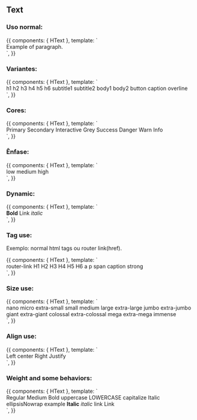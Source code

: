 
<Meta title="Design System/Atoms/Text" component={HText} />

## Text

### Uso normal:

<Canvas>
  <Story name="Default use">
    {{
        components: { HText },
        template: `
          <div>
            <h-text>Example of paragraph.</h-text>
          </div>
        `,
    }}
  </Story>
</Canvas>

### Variantes:

<Canvas>
  <Story name="Variantes">
    {{
        components: { HText },
        template: `
          <div>
            <h-text variant="h1">h1</h-text>
            <h-text variant="h2">h2</h-text>
            <h-text variant="h3">h3</h-text>
            <h-text variant="h4">h4</h-text>
            <h-text variant="h5">h5</h-text>
            <h-text variant="h6">h6</h-text>
            <h-text variant="subtitle1">subtitle1</h-text>
            <h-text variant="subtitle2">subtitle2</h-text>
            <h-text variant="body1">body1</h-text>
            <h-text variant="body2">body2</h-text>
            <h-text variant="button">button</h-text>
            <h-text variant="caption">caption</h-text>
            <h-text variant="overline">overline</h-text>
          </div>
        `,
    }}
  </Story>
</Canvas>

### Cores:

<Canvas>
  <Story name="Cores">
    {{
        components: { HText },
        template: `
          <div>
            <h-text color="primary">Primary</h-text>
            <h-text color="secondary">Secondary</h-text>
            <h-text color="interactive">Interactive</h-text>
            <h-text color="grey">Grey</h-text>
            <h-text color="success">Success</h-text>
            <h-text color="danger">Danger</h-text>
            <h-text color="warn">Warn</h-text>
            <h-text color="info">Info</h-text>
          </div>
        `,
    }}
  </Story>
</Canvas>

### Ênfase:

<Canvas>
  <Story name="Ênfase">
    {{
        components: { HText },
        template: `
          <div>
            <h-text emphasis="low">low</h-text>
            <h-text emphasis="medium">medium</h-text>
            <h-text emphasis="high">high</h-text>
          </div>
        `,
    }}
  </Story>
</Canvas>


### Dynamic:

<Canvas>
  <Story name="Dynamic">
    {{
        components: { HText },
        template: `
          <div>
            <h-text dynamic><b>Bold</b> <a>Link</a> <i>italic</i></h-text>
          </div>
        `,
    }}
  </Story>
</Canvas>

### Tag use:

Exemplo: normal html tags ou router link(href).

<Canvas>
  <Story name="Tag use">
    {{
        components: { HText },
        template: `
          <div>
            <h-text tag="router-link">router-link</h-text>
            <h-text tag="h1">H1</h-text>
            <h-text tag="h2">H2</h-text>
            <h-text tag="h3">H3</h-text>
            <h-text tag="h4">H4</h-text>
            <h-text tag="h5">H5</h-text>
            <h-text tag="h6">H6</h-text>
            <h-text tag="a">a</h-text>
            <h-text tag="p">p</h-text>
            <h-text tag="span">span</h-text>
            <h-text tag="caption">caption</h-text>
            <h-text tag="strong">strong</h-text>
          </div>
        `,
    }}
  </Story>
</Canvas>

### Size use:

<Canvas>
  <Story name="Size use">
    {{
        components: { HText },
        template: `
          <div>
            <h-text size="nano">nano</h-text>
            <h-text size="micro">micro</h-text>
            <h-text size="extra-small">extra-small</h-text>
            <h-text size="small">small</h-text>
            <h-text size="medium">medium</h-text>
            <h-text size="large">large</h-text>
            <h-text size="extra-large">extra-large</h-text>
            <h-text size="jumbo">jumbo</h-text>
            <h-text size="extra-jumbo">extra-jumbo</h-text>
            <h-text size="giant">giant</h-text>
            <h-text size="extra-giant">extra-giant</h-text>
            <h-text size="colossal">colossal</h-text>
            <h-text size="extra-colossal">extra-colossal</h-text>
            <h-text size="mega">mega</h-text>
            <h-text size="extra-mega">extra-mega</h-text>
            <h-text size="mega">immense</h-text>
          </div>
        `,
    }}
  </Story>
</Canvas>

### Align use:

<Canvas>
  <Story name="Align use">
    {{
        components: { HText },
        template: `
          <div>
            <h-text align="left">Left</h-text>
            <h-text align="center">center</h-text>
            <h-text align="right">Right</h-text>
            <h-text align="justify">Justify</h-text>
          </div>
        `,
    }}
  </Story>
</Canvas>

### Weight and some behaviors:

<Canvas>
  <Story name="Some behaviors">
    {{
        components: { HText },
        template: `
          <div>
            <h-text weight="regular">Regular</h-text>
            <h-text weight="medium">Medium</h-text>
            <h-text weight="bold">Bold</h-text>
            <h-text uppercase>uppercase</h-text>
            <h-text lowercase>LOWERCASE</h-text>
            <h-text capitalize>capitalize</h-text>
            <h-text italic>Italic</h-text>
            <h-text ellipsis-nowrap style="width: 150px;">ellipsisNowrap example</h-text>
            <h-text dynamic><b>Italic</b> <i>italic</i> <a>link</a></h-text>
            <h-text link tag="a" href="#">Link</h-text>
          </div>
        `,
    }}
  </Story>
</Canvas>

<ArgsTable of={HText} />
